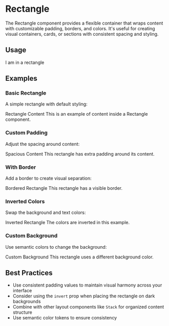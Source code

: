 
# Rectangle

The Rectangle component provides a flexible container that wraps content with
customizable padding, borders, and colors. It's useful for creating visual
containers, cards, or sections with consistent spacing and styling.

## Usage

<Canvas>
  <Rectangle>
    <Text>I am in a rectangle</Text>
  </Rectangle>
</Canvas>

## Examples

### Basic Rectangle

A simple rectangle with default styling:

<Canvas>
  <Rectangle>
    <Stack>
      <Heading level={2}>Rectangle Content</Heading>
      <Text>This is an example of content inside a Rectangle component.</Text>
    </Stack>
  </Rectangle>
</Canvas>

### Custom Padding

Adjust the spacing around content:

<Canvas>
  <Rectangle padding="largest">
    <Stack>
      <Heading level={2}>Spacious Content</Heading>
      <Text>This rectangle has extra padding around its content.</Text>
    </Stack>
  </Rectangle>
</Canvas>

### With Border

Add a border to create visual separation:

<Canvas>
  <Rectangle borderWidth="2px">
    <Stack>
      <Heading level={2}>Bordered Rectangle</Heading>
      <Text>This rectangle has a visible border.</Text>
    </Stack>
  </Rectangle>
</Canvas>

### Inverted Colors

Swap the background and text colors:

<Canvas>
  <Rectangle borderWidth="2px" invert>
    <Stack>
      <Heading level={2}>Inverted Rectangle</Heading>
      <Text>The colors are inverted in this example.</Text>
    </Stack>
  </Rectangle>
</Canvas>

### Custom Background

Use semantic colors to change the background:

<Canvas>
  <Rectangle colorSurface="color-surface--background">
    <Stack>
      <Heading level={2}>Custom Background</Heading>
      <Text>This rectangle uses a different background color.</Text>
    </Stack>
  </Rectangle>
</Canvas>

## Best Practices

- Use consistent padding values to maintain visual harmony across your interface
- Consider using the `invert` prop when placing the rectangle on dark
  backgrounds
- Combine with other layout components like `Stack` for organized content
  structure
- Use semantic color tokens to ensure consistency

